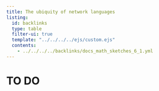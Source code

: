 ```yaml
---
title: The ubiquity of network languages
listing:
  id: backlinks
  type: table
  filter-ui: true
  template: "../../../../ejs/custom.ejs"
  contents:
    - ../../../../backlinks/docs_math_sketches_6_1.yml
---
```


# TO DO
